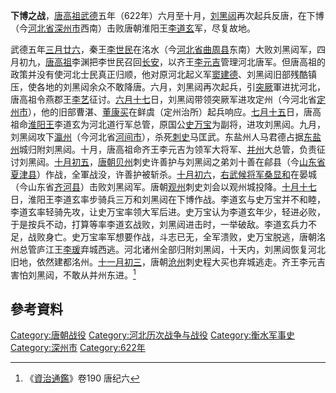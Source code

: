 '''下博之战'''，[[唐高祖|唐高祖]][[武德|武德]]五年（622年）六月至十月，[[刘黑闼|刘黑闼]]再次起兵反唐，在下博（今[[河北省|河北省]][[深州市|深州市]]西南）击败唐朝淮阳王[[李道玄|李道玄]]军，尽复故地。

武德五年[[三月廿六|三月廿六]]，秦王[[李世民|李世民]]在洺水（今[[河北省|河北省]][[曲周县|曲周县]]东南）大败刘黑闼军，四月初九，[[唐高祖|唐高祖]]李渊把李世民召回[[长安|长安]]，以齐王[[李元吉|李元吉]]管理河北唐军。但唐高祖的政策并没有使河北士民真正归顺，他对原河北起义军[[窦建德|窦建德]]、刘黑闼旧部残酷镇压，使各地的刘黑闼余众不敢降唐。六月，刘黑闼再次起兵，引[[突厥|突厥]]軍进扰河北，唐高祖令燕郡王[[李艺|李艺]]征讨。[[六月十七|六月十七]]日，刘黑闼带领突厥军进攻定州（今河北省[[定州市|定州市]]），他的旧部曹湛、[[董康买|董康买]]在鲜虞（定州治所）起兵响应。[[七月十五|七月十五]]日，唐高祖命[[淮阳王|淮阳王]]李道玄为河北道行军总管，原国公[[史万宝|史万宝]]为副将，进攻刘黑闼。九月，刘黑闼攻下[[瀛州|瀛州]]（今河北省[[河间市|河间市]]），杀死[[刺史|刺史]]马匡武。东盐州人马君德占据[[东盐州|东盐州]]城归附刘黑闼。十月，唐高祖命齐王李元吉为领军大将军、[[并州|并州]]大总管，负责征讨刘黑闼。[[十月初五|十月初五]]，[[唐朝|唐朝]][[贝州|贝州]]刺史许善护与刘黑闼之弟刘十善在鄃县（今[[山东省|山东省]][[夏津县|夏津县]]）作战，全軍战没，许善护被斩杀。[[十月初六|十月初六]]，[[右武候将军|右武候将军]][[桑显和|桑显和]]在晏城（今山东省[[齐河县|齐河县]]）击败刘黑闼军。唐朝[[观州|观州]]刺史刘会以观州城投降。[[十月十七|十月十七]]日，淮阳王李道玄率步骑兵三万和刘黑闼在下博作战。李道玄与史万宝并不和睦，李道玄率轻骑先攻，让史万宝率领大军后进。史万宝认为李道玄年少，轻进必败，于是按兵不动，打算等率李道玄战败，刘黑闼进击时，一举破敌。李道玄兵力不足，战败身亡。史万宝率军想要作战，斗志已无，全军溃败，史万宝脱逃，唐朝洺州总管庐江王[[李瑗|李瑗]]弃城西逃。河北诸州全部归附刘黑闼，十天内，刘黑闼恢复河北旧地，依然建都洺州。[[十一月初三|十一月初三]]，唐朝[[沧州|沧州]]刺史程大买也弃城逃走。齐王李元吉害怕刘黑闼，不敢从并州东进。<ref>《[[資治通鑑|資治通鑑]]》卷190 唐纪六</ref>

== 參考資料 ==
{{reflist}}

{{DEFAULTSORT:X}}
[[Category:唐朝战役|Category:唐朝战役]]
[[Category:河北历次战争与战役|Category:河北历次战争与战役]]
[[Category:衡水军事史|Category:衡水军事史]]
[[Category:深州市|Category:深州市]]
[[Category:622年|Category:622年]]